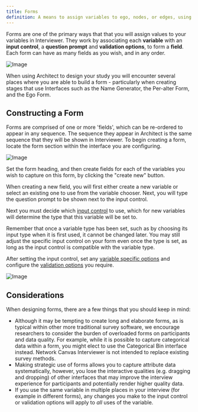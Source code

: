 ```yaml
---
title: Forms
definition: A means to assign variables to ego, nodes, or edges, using a familiar and easy to use interface.
---
```


Forms are one of the primary ways that that you will assign values to your variables in Interviewer. They work by associating each **variable** with an **input control**, a **question prompt** and **validation options**, to form a **field**. Each form can have as many fields as you wish, and in any order.

![Image](/assets/img/key-concepts/forms/preview.png)

When using Architect to design your study you will encounter several places where you are able to build a form - particularly when creating stages that use Interfaces such as the Name Generator, the Per-alter Form, and the Ego Form.

## Constructing a Form

Forms are comprised of one or more 'fields', which can be re-ordered to appear in any sequence. The sequence they appear in Architect is the same sequence that they will be shown in Interviewer. To begin creating a form, locate the form section within the interface you are configuring.

![Image](/assets/img/key-concepts/forms/form.png)

Set the form heading, and then create fields for each of the variables you wish to capture on this form, by clicking the "create new" button.

When creating a new field, you will first either create a new variable or select an existing one to use from the variable chooser. Next, you will type the question prompt to be shown next to the input control.

Next you must decide which [input control](/en/desktop/key-concepts/input-controls) to use, which for new variables will determine the type that this variable will be set to.

<TipBox danger>
  Remember that once a variable type has been set, such as by choosing its input
  type when it is first used, it cannot be changed later. You may still adjust
  the specific input control on your form even once the type is set, as long as
  the input control is compatible with the variable type.
</TipBox>

After setting the input control, set any [variable specific options](/en/desktop/reference/variable-types) and configure the [validation options](/en/desktop/key-concepts/field-validation) you require.

![Image](/assets/img/key-concepts/forms/field.png)

## Considerations

When designing forms, there are a few things that you should keep in mind:

- Although it may be tempting to create long and elaborate forms, as is typical within other more traditional survey software, we encourage researchers to consider the burden of overloaded forms on participants and data quality. For example, while it is possible to capture categorical data within a form, you might elect to use the Categorical Bin interface instead. Network Canvas Interviewer is not intended to replace existing survey methods.
- Making strategic use of forms allows you to capture attribute data systematically, however, you lose the interactive qualities (e.g. dragging and dropping) of other interfaces that may improve the interview experience for participants and potentially render higher quality data.
- If you use the same variable in multiple places in your interview (for example in different forms), any changes you make to the input control or validation options will apply to _all_ uses of the variable.
